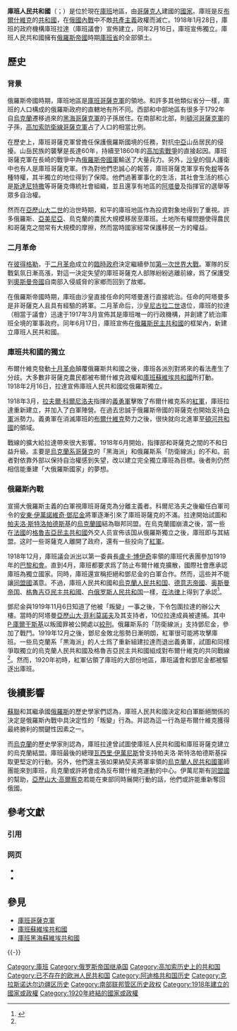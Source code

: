 {{Infobox Former Country
|native_name            = {{lang|ru|Кубанская Народная Республика}}<br />{{lang|uk|Кубанська Народна Республiка}}
|conventional_long_name = 庫班人民共和國
|common_name            = 庫班
|continent              = 歐洲
|region                 = 俄羅斯
|country                = 俄羅斯
|year_start             = 1918年
|year_end               = 1920年
|event_start            = 庫班議會建立
|date_start             = 1月28日
|event_end              = 覆滅 
|date_end               = 3月17日
|event1                 = 獨立
|date_event1            = 1918年2月16日
|p1                     = 俄羅斯帝國
|flag_p1                = Flag of Russia.svg
|s1                     = 俄羅斯蘇維埃聯邦社會主義共和國
|flag_s1                = Flag RSFSR 1918.svg
|image_flag             = Flag of Kuban People's Republic.svg
|image_coat             = Herb Kunaskoyi Narodnoyi Respubliky.svg
|image_map              = Europe map 1919.jpg
|image_map_caption      = 1919年歐洲地圖，庫班人民共和國位於俄羅斯（綠色）境內
|national_anthem        = 
|capital                = 克拉斯諾達爾
|latd=45 |latm=02 |latNS=N |longd=38 |longm=58 |longEW=E
|common_languages       = [[俄羅斯語|俄羅斯語]]、[[烏克蘭語|烏克蘭語]]
|government_type        = 共和
|legislature            = 庫班拉達
|title_leader           = [[主席|主席]]
|leader1                = 盧卡·博伊奇
|year_leader1           = 1917-1918, 1919
|leader2                = Nikolai Ryabovol
|year_leader2           = 1918-1919
|leader3                = F. Sushkov
|year_leader3           = 1919-1920
|title_deputy           = [[阿塔曼|阿塔曼]]
|deputy1                = 亞歷山大·菲利莫諾夫
|year_deputy1           = 1917-1919
|deputy2                = Nikolai Uspensky
|year_deputy2           = 1919
|deputy3                = Nikolai Bukretov
|year_deputy3           = 1920
|stat_year1             = 1918<ref>{{cite book |title=One Europe, Many Nations: A Historical Dictionary of European National |url=https://archive.org/details/oneeuropemanynat0000mina |last=Minahan |first=James |year=2000 |publisher=[[Greenwood_Press|Greenwood Press]] |isbn=0313309841}}</ref>
|stat_pop1              = 3500000
|stat_area              = 
|population_density     = 
|currency               = [[俄羅斯盧布|盧布]]
|footnotes              = 
}}
'''庫班人民共和國'''（{{lang-uk|'''Кубанська Народна Республiка'''}}；{{lang-ru|'''Кубанская Народная Республика'''}}）是位於現在[[庫班州|庫班]]地區，由[[哥薩克人|哥薩克人]]建國的[[國家|國家]]。庫班是反[[布爾什維克|布爾什維克]]的[[共和國|共和國]]，在[[俄國內戰|俄國內戰]]中不敵[[共產主義|共產主義]]政權而滅亡。1918年1月28日，庫班的政府機構庫班拉達（庫班議會）宣佈建立，同年2月16日，庫班宣佈獨立。庫班人民共和國擁有[[俄羅斯帝國|俄羅斯帝國]]時期[[庫班省|庫班省]]的全部領土。

== 歷史 ==

=== 背景 ===
俄羅斯帝國時期，庫班地區是[[庫班哥薩克軍|庫班哥薩克軍]]的領地。和許多其他類似省分一樣，庫班的人口構成的俄羅斯政府的直轄地有所不同。西部和中部地區有很多于1792年自[[烏克蘭|烏克蘭]]遷移過來的[[黑海哥薩克軍|黑海哥薩克軍]]的子孫居住。在南部和北部，則[[頓河哥薩克軍|頓河哥薩克軍]]的子孫，[[高加索防衛線哥薩克軍|高加索防衛線哥薩克軍]]占了人口的相當比例。

在歷史上，庫班哥薩克軍曾擔任保護俄羅斯國境的任務，對抗[[中亞|中亞]]山岳居民的侵擾。山岳民族的襲擊是長達60年，持續至1860年的[[高加索戰爭|高加索戰爭]]的直接起因。庫班哥薩克軍在長崎的戰爭中為[[俄羅斯帝國軍|俄羅斯帝國軍]]輸送了大量兵力。另外，[[沙皇|沙皇]]的個人護衛中也有人是庫班哥薩克軍。作為對他們忠誠心的報答，庫班哥薩克軍享有免[[稅|稅]]等各種特權，其半獨立的地位得到了保障。他們過著軍事化的生活，其社會生活的核心是[[斯達尼特撒|斯達尼特撒]]等哥薩克傳統社會組織，並且還享有地區的[[阿塔曼|阿塔曼]]及指揮官的選舉等眾多自治權。

然而在[[亞歷山大二世_(俄國)|亞歷山大二世]]的治世時期，和平的庫班地區作為投資對象地得到了重視。許多俄羅斯、[[亞美尼亞|亞美尼亞]]、烏克蘭的農民大規模移居至庫班。土地所有權問題使得農民和哥薩克之間常有大規模的摩擦，然而當時國家經常保護移民一方的權益。

=== 二月革命 ===
在[[圣彼得堡|彼得格勒]]，于[[俄國二月革命|二月革命]]成立的[[俄羅斯臨時政府|臨時政府]]決定繼續參加[[第一次世界大戰|第一次世界大戰]]。軍隊的反戰氣氛日漸高漲，對這一決定失望的庫班哥薩克人部隊紛紛逃離前線，爲了保護受到[[奧斯曼帝國|奧斯曼帝國]]自南部入侵威脅的家鄉而回到了故鄉。

在俄羅斯帝國時期，庫班由沙皇直接任命的阿塔曼進行直接統治。任命的阿塔曼多是非哥薩克人且具有經驗的將軍。二月革命后，沙皇[[尼古拉二世|尼古拉二世]]退位，庫班的拉達（相當于議會）迅速于1917年3月宣佈其是庫班唯一的行政機構，并創建了統治庫班全境的軍事政府。同年6月17日，庫班宣佈在[[俄羅斯共和國|俄羅斯民主共和國]]的框架內，新建立庫班人民共和國。

=== 庫班共和國的獨立 === 
布爾什維克發動[[十月革命|十月革命]]顛覆俄羅斯共和國之後，庫班各派別對將來的看法產生了分歧。大多數非哥薩克農民都被布爾什維克政權和[[庫班蘇維埃共和國|庫班蘇維埃共和國]]所打動。1918年2月16日，拉達宣佈庫班人民共和國從俄羅斯獨立。

1918年3月，[[拉夫爾·科爾尼洛夫|拉夫爾·科爾尼洛夫]]指揮的[[義勇軍_(白軍)|義勇軍]]擊敗了布爾什維克系的[[蘇聯紅軍|紅軍]]，庫班拉達重新建立，并加入了白軍陣營。在過去忠誠于俄羅斯帝國的哥薩克也開始支持[[白軍|白軍]]派勢力。義勇軍在消滅庫班的[[布爾什維克|布爾什維克]]勢力之後，很快就向北進軍至[[頓河共和國|頓河共和國]]的領域。

戰線的擴大給拉達帶來很大影響。1918年6月開始，指揮部和哥薩克之間的不和日益升級。主要是[[烏克蘭哥薩克|烏克蘭系哥薩克]]的「黑海派」和俄羅斯系「防衛線派」的不和。前者對依靠外部以保持自治權感到失望，改以建立完全獨立庫班為目標。後者則仍然相信能重建「大俄羅斯國家」的夢想。

=== 俄羅斯內戰 ===
宣揚大俄羅斯主義的白軍視庫班哥薩克為分離主義者。科爾尼洛夫之後繼任白軍司令的[[安東·伊萬諾維奇·鄧尼金|安東·伊萬諾維奇·鄧尼金]]將軍逐漸引來了庫班哥薩克的不滿。拉達開始試圖和[[帕夫洛·斯特洛帕德斯基|帕夫洛·斯特洛帕德斯基]]的[[烏克蘭國|烏克蘭國]]結為聯邦同盟。在烏克蘭國崩潰之後，當一些在[[法國|法國]]的[[格魯吉亞民主共和國|格魯吉亞民主共和國]]外交人员宣佈该国从俄羅斯獨立之後，庫班即与其結盟。这时一些哥薩克人離開了政府，還有一些投向了[[紅軍|紅軍]]。

1918年12月，庫班議会派出以第一委員長[[盧卡·博伊奇|盧卡·博伊奇]]率領的庫班代表團參加1919年的[[巴黎和會|巴黎和會]]。直到4月，庫班都要求爲了防止布爾什維克擴散，國際社會應承認庫班為獨立國家。同時，庫班還宣稱拒絕和鄧尼金的白軍合作。然而，這些并不能讓[[同盟國_(第一次世界大戰)|同盟國]]滿意。不過，庫班人民共和國和[[烏克蘭人民共和国|烏克蘭人民共和国]]、[[德意志帝國|德意志帝國]]、[[奥斯曼帝国|奥斯曼帝国]]、[[格魯吉亞民主共和國|格魯吉亞民主共和國]]、[[白俄罗斯人民共和国|白俄罗斯人民共和国]]一樣，[[按照法律的|在法律上]]得到了承認<ref name="Kubiyovych">{{cite book|author=Kubijovyč, Volodymyr |authorlink= |title=Ukraine: A Concise Encyclopedia |location=Toronto |publisher=University of Toronto Press |year=1963|pages=790–793 |language=en}}</ref>。

鄧尼金與1919年11月6日知道了他被「叛變」一事之後，下令包圍拉達的辦公大樓。當時的阿塔曼[[亞歷山大·菲利莫諾夫|亞歷山大·菲利莫諾夫]]及其支持者，10位拉達成員被逮捕。其中[[P·庫爾干斯基|P·庫爾干斯基]]以叛國罪被公開處以[[絞刑|絞刑]]。俄羅斯系的「防衛線派」支持鄧尼金，參加了戰鬥。1919年12月之後，鄧尼金敗北態勢日漸明朗，紅軍很可能將攻擊庫班。一些烏克蘭系「黒海派」的人士爲了重新組建拉達而退出義勇軍，試圖和同樣爭取獨立的烏克蘭人民共和國及格魯吉亞民主共和國組成對布爾什維克的共同戰線<ref name="Kubiyovych"/>。然而，1920年初時，紅軍佔領了庫班的大部份地區，庫班議會和鄧尼金都被驅逐出庫班。

== 後續影響 ==
[[蘇聯|蘇聯]]和其繼承國[[俄羅斯|俄羅斯]]的歷史學家們認為，庫班人民共和國決定和白軍斷絕關係的決定是俄羅斯內戰中具決定性的「叛變」行為。并認為這一行為是布爾什維克獲得最終勝利的關鍵性因素之一。

而[[烏克蘭|烏克蘭]]的歷史學家則認為，庫班拉達曾試圖使庫班人民共和國和庫班哥薩克建立的烏克蘭結盟。庫班最後的總理[[瓦西里·伊萬尼斯|瓦西里·伊萬尼斯]]曾支持帕夫洛·斯特洛帕德斯基採取更堅定的行動。另外，他們還主張如果納契夫將軍率領的[[烏克蘭人民共和國軍|烏克蘭人民共和國軍]]師團能來到庫班，烏克蘭或許將會成為反布爾什維克運動的中心。伊萬尼斯有[[同盟國_(第一次世界大戰)|同盟國]]的幫助，[[亞歷山大·高爾察克|亞歷山大·高爾察克]]若能在東部同時展開行動的話，他們或許能重新奪回俄國。

== 參考文獻 ==
=== 引用 ===
{{Reflist|2}}

=== 网页 ===
* {{cite web |url = http://www.vesna.org.ua/txt/donvisn/t1/14.html |title = Ukraine and Kuban in 1917-1921. United in conflict |accessdate = 2008-04-04 |last = Bilyi |first = Dmytro |year = 2005 |work = Virtualna Rus' |language = uk |archive-date = 2008-03-24 |archive-url = https://web.archive.org/web/20080324074511/http://vesna.org.ua/txt/donvisn/t1/14.html |dead-url = no }}
* {{cite web |url = http://www.haidamaka.org.ua/0005.html |title = Ukrainian Kuban |accessdate = 2 008-04-04 |work = Haidamaka |language = uk |archive-date = 2016-12-24 |archive-url = https://web.archive.org/web/20161224205045/http://haidamaka.org.ua/0005.html |dead-url = no }}

== 參見 ==
* [[庫班哥薩克軍|庫班哥薩克軍]]
* [[庫班蘇維埃共和國|庫班蘇維埃共和國]]
* [[庫班黑海蘇維埃共和國|庫班黑海蘇維埃共和國]]

{{-}}
{{俄国革命国家}}

{{DEFAULTSORT:Kуbaн}}
[[Category:庫班|Category:庫班]]
[[Category:俄罗斯帝国继承国|Category:俄罗斯帝国继承国]]
[[Category:高加索历史上的共和国|Category:高加索历史上的共和国]]
[[Category:已不存在的欧洲人民共和国|Category:已不存在的欧洲人民共和国]]
[[Category:阿迪格共和国历史|Category:阿迪格共和国历史]]
[[Category:克拉斯诺达尔边疆区历史|Category:克拉斯诺达尔边疆区历史]]
[[Category:南部联邦管区历史政权|Category:南部联邦管区历史政权]]
[[Category:1918年建立的國家或政權|Category:1918年建立的國家或政權]]
[[Category:1920年終結的國家或政權|Category:1920年終結的國家或政權]]
